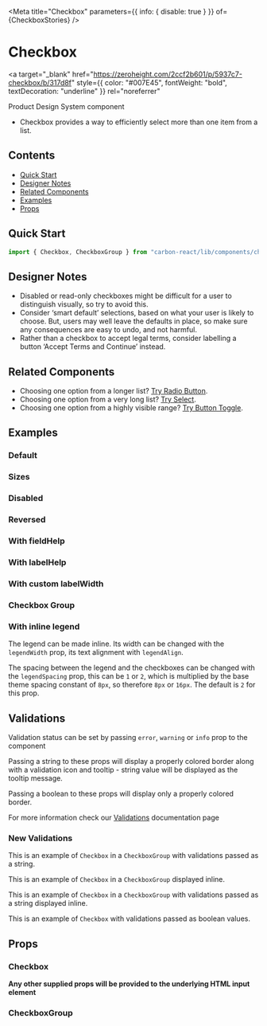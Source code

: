

<Meta
  title="Checkbox"
  parameters={{ info: { disable: true } }}
  of={CheckboxStories}
/>

# Checkbox

<a
  target="_blank"
  href="https://zeroheight.com/2ccf2b601/p/5937c7-checkbox/b/317d8f"
  style={{ color: "#007E45", fontWeight: "bold", textDecoration: "underline" }}
  rel="noreferrer"
>
  Product Design System component
</a>

- Checkbox provides a way to efficiently select more than one item from a list.

## Contents

- [Quick Start](#quick-start)
- [Designer Notes](#designer-notes)
- [Related Components](#related-components)
- [Examples](#examples)
- [Props](#props)

## Quick Start

```javascript
import { Checkbox, CheckboxGroup } from "carbon-react/lib/components/checkbox";
```

## Designer Notes

- Disabled or read-only checkboxes might be difficult for a user to distinguish visually, so try to avoid this.
- Consider ‘smart default’ selections, based on what your user is likely to choose. But, users may well leave the defaults in place, so make sure any consequences are easy to undo, and not harmful.
- Rather than a checkbox to accept legal terms, consider labelling a button ‘Accept Terms and Continue’ instead.

## Related Components

- Choosing one option from a longer list? [Try Radio Button](https://carbon.sage.com/?path=/docs/radiobutton--default "Radio Button").
- Choosing one option from a very long list? [Try Select](https://carbon.sage.com/?path=/docs/select--default "Select").
- Choosing one option from a highly visible range? [Try Button Toggle](https://carbon.sage.com/?path=/docs/button-toggle--default "Button Toggle").

## Examples

### Default

<Canvas name="default" of={CheckboxStories.Default} />

### Sizes

<Canvas name="sizes" of={CheckboxStories.Sizes} />

### Disabled

<Canvas name="disabled" of={CheckboxStories.Disabled} />

### Reversed

<Canvas name="reversed" of={CheckboxStories.Reversed} />

### With fieldHelp

<Canvas name="with fieldHelp" of={CheckboxStories.WithFieldHelp} />

### With labelHelp

<Canvas name="with labelHelp" of={CheckboxStories.WithLabelHelp} />

### With custom labelWidth

<Canvas
  name="with custom labelWidth"
  of={CheckboxStories.WithCustomLabelWidth}
/>

### Checkbox Group

<Canvas name="checkbox group" of={CheckboxStories.CheckboxGroupStory} />

### With inline legend

The legend can be made inline. Its width can be changed with the `legendWidth` prop, its text alignment with `legendAlign`.

The spacing between the legend and the checkboxes can be changed with the `legendSpacing` prop, this can be `1` or `2`, which is multiplied by the base theme spacing constant of `8px`, so therefore `8px` or `16px`. The default is `2` for this prop.

<Canvas
  name="checkbox group with inline legend"
  of={CheckboxStories.CheckboxGroupWithInlineLegend}
/>

## Validations

Validation status can be set by passing `error`, `warning` or `info` prop to the component

Passing a string to these props will display a properly colored border along with a validation icon and tooltip - string value will be displayed as the tooltip message.

Passing a boolean to these props will display only a properly colored border.

For more information check our [Validations](?path=/docs/documentation-validations--string-validation "Validations") documentation page

### New Validations

This is an example of `Checkbox` in a `CheckboxGroup` with validations passed as a string.

<Canvas
  name="New Validations - string"
  of={ValidationStories.NewStringValidation}
/>

This is an example of `Checkbox` in a `CheckboxGroup` displayed inline.

<Canvas
  name="New Validations - string inline default"
  of={ValidationStories.NewInline}
/>

This is an example of `Checkbox` in a `CheckboxGroup` with validations passed as a string displayed inline.

<Canvas
  name="New Validations - string inline"
  of={ValidationStories.NewStringValidationInline}
/>

This is an example of `Checkbox` with validations passed as boolean values.

<Canvas
  name="New Validations - boolean"
  of={ValidationStories.NewBooleanValidation}
/>

## Props

### Checkbox

<ArgTypes of={CheckboxStories} />

**Any other supplied props will be provided to the underlying HTML input element**

### CheckboxGroup

<ArgTypes of={CheckboxGroupStories} />

